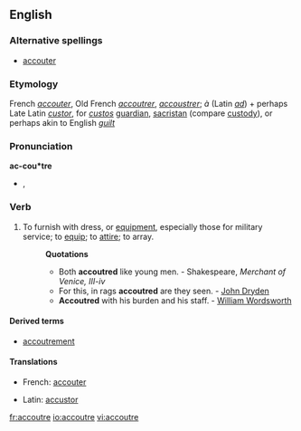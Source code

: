 ==English==

===Alternative spellings===
* [[accouter]]

===Etymology===
French ''[[accouter]]'', Old French ''[[accoutrer]]'', ''[[accoustrer]]''; ''à'' (Latin ''[[ad]]'') + perhaps Late Latin ''[[custor]]'', for ''[[custos]]'' [[guardian]], [[sacristan]] (compare [[custody]]), or perhaps akin to English ''[[guilt]]''

===Pronunciation===
'''ac-cou*tre'''
* {{IPA|/əˈkuːtə/}}, {{SAMPA|/@"ku:t@/}}

===Verb===
{{en-verb|accoutr|ing}}

# {{transitive}} To furnish with dress, or [[equipment]], especially those for military service; to [[equip]]; to [[attire]]; to array.
#: '''Quotations'''
#:* Both '''accoutred''' like young men. - Shakespeare, ''Merchant of Venice, III-iv''
#:* For this, in rags '''accoutred''' are they seen. - [[w:John Dryden|John Dryden]]
#:* '''Accoutred''' with his burden and his staff. - [[w:William Wordsworth|William Wordsworth]]

====Derived terms====
* [[accoutrement]]

====Translations====
{{trans-top|to equip, to attire, to array}}
* French: [[accouter]]
{{trans-mid}}
* Latin: [[accustor]]
{{trans-bottom}}

[[fr:accoutre]]
[[io:accoutre]]
[[vi:accoutre]]